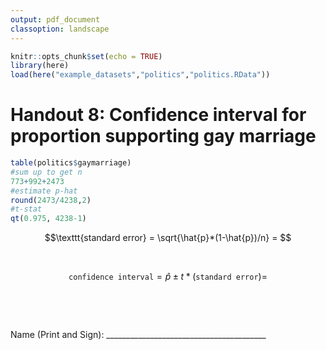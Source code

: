 ```yaml
---
output: pdf_document
classoption: landscape
---
```


\pagenumbering{gobble}

```r
knitr::opts_chunk$set(echo = TRUE)
library(here)
load(here("example_datasets","politics","politics.RData"))
```

# Handout 8: Confidence interval for proportion supporting gay marriage

```r
table(politics$gaymarriage)
#sum up to get n
773+992+2473
#estimate p-hat
round(2473/4238,2)
#t-stat
qt(0.975, 4238-1)
```

\Large

$$\texttt{standard error} = \sqrt{\hat{p}*(1-\hat{p})/n} = $$

&nbsp;

$$\texttt{confidence interval} = \hat{p} \pm t * (\texttt{standard error}) = $$

&nbsp;

&nbsp;

\normalsize
Name (Print and Sign): ________________________________________

